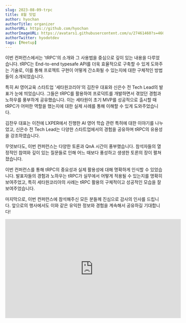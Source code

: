```yaml
---
slug: 2023-08-09-trpc
title: 8월 밋업
author: hyochan
authorTitle: organizer
authorURL: https://github.com/hyochan
authorImageURL: https://avatars1.githubusercontent.com/u/27461460?s=460&u=b5860875e26d33fd70fd210f4ea74f81cdf9d99b&v=4
authorTwitter: hyodotdev
tags: [Meetup]
---
```



이번 컨퍼런스에서는 'tRPC'의 소개와 그 사용법을 중심으로 깊이 있는 내용을 다루었습니다. tRPC는 End-to-end typesafe API를 더욱 효율적으로 구축할 수 있게 도와주는 기술로, 이를 통해 프로젝트 구현이 어떻게 간소화될 수 있는지에 대한 구체적인 방법들이 소개되었습니다.

특히 AI 영어교육 스타트업 '세타원코리아'의 김찬우 대표와 신은수 전 Tech Lead의 발표가 눈에 띄었습니다. 그들은 tRPC를 활용하여 프로덕트를 개발하면서 겪었던 경험과 노하우를 풍부하게 공유했습니다. 이는 세타원이 초기 MVP를 성공적으로 출시할 때 tRPC가 어떠한 역할을 했는지에 대한 실제 사례를 통해 이해할 수 있게 도와주었습니다.

김찬우 대표는 이전에 LXPER에서 진행한 AI 영어 학습 관련 특허에 대한 이야기를 나누었고, 신은수 전 Tech Lead는 다양한 스타트업에서의 경험을 공유하며 tRPC의 유용성을 강조하였습니다.

무엇보다도, 이번 컨퍼런스는 다양한 토론과 QnA 시간이 풍부했습니다. 참석자들의 열정적인 참여와 깊이 있는 질문들로 인해 어느 때보다 풍성하고 생생한 토론의 장이 펼쳐졌습니다.

이번 컨퍼런스를 통해 tRPC의 중요성과 실제 활용성에 대해 명확하게 인식할 수 있었습니다. 발표자들의 경험과 노하우는 tRPC가 실무에서 어떻게 적용될 수 있는지를 명확히 보여주었고, 특히 세타원코리아의 사례는 tRPC 활용의 구체적이고 성공적인 모습을 잘 보여주었습니다.

마지막으로, 이번 컨퍼런스에 참석해주신 모든 분들께 진심으로 감사의 인사를 드립니다. 앞으로의 행사에서도 이와 같은 유익한 정보와 경험을 계속해서 공유하길 기대합니다!

<div class="video-container">
<iframe width="560" height="315" src="https://www.youtube.com/embed/UICl2R81x78" title="trpc 컨퍼런스" frameborder="0" allow="accelerometer; autoplay; clipboard-write; encrypted-media; gyroscope; picture-in-picture; web-share" allowfullscreen></iframe>
</div>

<AdFitMobileBanner
  unit="DAN-YpQyMBCxi1vg3gJM"
  className="adfit-middle-mobile-2023-08-21"
/>
